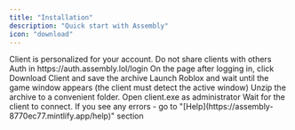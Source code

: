 ```yaml
---
title: "Installation"
description: "Quick start with Assembly"
icon: "download"
---
```


<Danger>
  Client is personalized for your account. Do not share clients with others
</Danger>

<Steps>
  <Step title="Log in">
    Auth in https://auth.assembly.lol/login
  </Step>
  <Step title="Download the client">
    On the page after logging in, click Download Client and save the archive
  </Step>
  <Step title="Prepare Roblox">
    Launch Roblox and wait until the game window appears (the client must detect the active window)
  </Step>
  <Step title="Install">
    Unzip the archive to a convenient folder. Open client.exe as administrator
  </Step>
  <Step title="Done">
    Wait for the client to connect. If you see any errors - go to "[Help](https://assembly-8770ec77.mintlify.app/help)" section
  </Step>
</Steps>